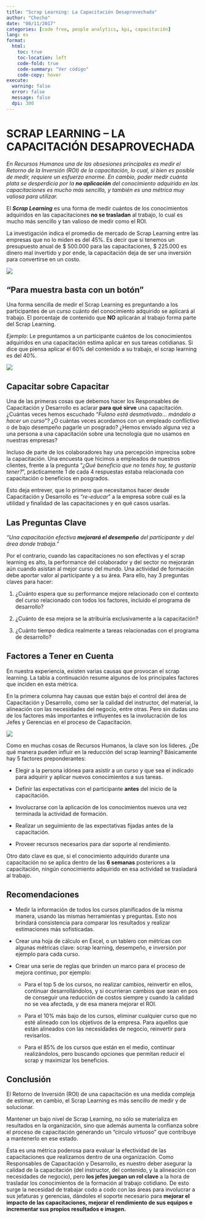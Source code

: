 ```yaml
---
title: "Scrap Learning: La Capacitación Desaprovechada"
author: "Checho"
date: "08/11/2017"
categories: [code free, people analytics, kpi, capacitación]
lang: es
format:
  html:
    toc: true
    toc-location: left
    code-fold: true
    code-summary: "Ver código"
    code-copy: hover
execute: 
  warning: false
  error: false
  message: false
  dpi: 300
---
```


# **SCRAP LEARNING -- LA CAPACITACIÓN DESAPROVECHADA**

*En Recursos Humanos una de las obsesiones principales es medir el Retorno de la Inversión (ROI) de la capacitación, lo cual, si bien es posible de medir, requiere un esfuerzo enorme. En cambio, poder medir cuánta plata se desperdicia por la **no aplicación** del conocimiento adquirido en las capacitaciones es mucho más sencillo, y también es una métrica muy valiosa para utilizar.*

El ***Scrap Learning*** es una forma de medir cuántos de los conocimientos adquiridos en las capacitaciones **no se trasladan** al trabajo, lo cual es mucho más sencillo y tan valioso de medir como el ROI.

La investigación indica el promedio de mercado de Scrap Learning entre las empresas que no lo miden es del 45%. Es decir que si tenemos un presupuesto anual de \$ 500.000 para las capacitaciones, \$ 225.000 es dinero mal invertido y por ende, la capacitación deja de ser una inversión para convertirse en un costo.

![](https://i.pinimg.com/originals/5b/85/0a/5b850afdf51756a3b48667d9acbee743.jpg)

## **"Para muestra basta con un botón"**

Una forma sencilla de medir el Scrap Learning es preguntando a los participantes de un curso cuánto del conocimiento adquirido se aplicará al trabajo. El porcentaje de contenido que **NO** aplicarán al trabajo forma parte del Scrap Learning.

*Ejemplo*: Le preguntamos a un participante cuántos de los conocimientos adquiridos en una capacitación estima aplicar en sus tareas cotidianas. Si dice que piensa aplicar el 60% del contenido a su trabajo, el scrap learning es del 40%.

![](https://github.com/chechoid/chechoid-blog/blob/main/posts/scrap_learning/archivos/formula_scrap_learning.png?raw=true){fig-align="center"}

## Capacitar sobre Capacitar

Una de las primeras cosas que debemos hacer los Responsables de Capacitación y Desarrollo es aclarar **para qué sirve** una capacitación. ¿Cuántas veces hemos escuchado "*Fulano está desmotivado... mándalo a hacer un curso*"? ¿O cuántas veces acordamos con un empleado conflictivo o de bajo desempeño pagarle un posgrado? ¿Hemos enviado alguna vez a una persona a una capacitación sobre una tecnología que no usamos en nuestras empresas?

Incluso de parte de los colaboradores hay una percepción imprecisa sobre la capacitación. Una encuesta que hicimos a empleados de nuestros clientes, frente a la pregunta "*¿Qué beneficio que no tenés hoy, te gustaría tener?*", prácticamente 1 de cada 4 respuestas estaba relacionada con capacitación o beneficios en posgrados.

Esto deja entrever, que lo primero que necesitamos hacer desde Capacitación y Desarrollo es "*re-educar*" a la empresa sobre cuál es la utilidad y finalidad de las capacitaciones y en qué casos usarlas.

## Las Preguntas Clave

*"Una capacitación efectiva **mejorará el desempeño** del participante y del área donde trabaja."*

Por el contrario, cuando las capacitaciones no son efectivas y el scrap learning es alto, la performance del colaborador y del sector no mejorarán aún cuando asistan al mejor curso del mundo. Una actividad de formación debe aportar valor al participante y a su área. Para ello, hay 3 preguntas claves para hacer:

1.  ¿Cuánto espera que su performance mejore relacionado con el contexto del curso relacionado con todos los factores, incluido el programa de desarrollo?

2.  ¿Cuánto de esa mejora se la atribuiría exclusivamente a la capacitación?

3.  ¿Cuánto tiempo dedica realmente a tareas relacionadas con el programa de desarrollo?

## Factores a Tener en Cuenta

En nuestra experiencia, existen varias causas que provocan el scrap learning. La tabla a continuación resume algunos de los principales factores que inciden en esta métrica.

En la primera columna hay causas que están bajo el control del área de Capacitación y Desarrollo, como ser la calidad del instructor, del material, la alineación con las necesidades del negocio, entre otras. Pero sin dudas uno de los factores más importantes e influyentes es la involucración de los Jefes y Gerencias en el proceso de Capacitación.

![](https://github.com/chechoid/chechoid-blog/blob/main/posts/scrap_learning/archivos/control_contexto.png?raw=true){fig-align="center"}

Como en muchas cosas de Recursos Humanos, la clave son los líderes. ¿De qué manera pueden influir en la reducción del scrap learning? Básicamente hay 5 factores preponderantes:

-   Elegir a la persona idónea para asistir a un curso y que sea el indicado para adquirir y aplicar nuevos conocimientos a sus tareas.

-   Definir las expectativas con el participante **antes** del inicio de la capacitación.

-   Involucrarse con la aplicación de los conocimientos nuevos una vez terminada la actividad de formación.

-   Realizar un seguimiento de las expectativas fijadas antes de la capacitación.

-   Proveer recursos necesarios para dar soporte al rendimiento.

Otro dato clave es que, si el conocimiento adquirido durante una capacitación no se aplica dentro de las **6 semanas** posteriores a la capacitación, ningún conocimiento adquirido en esa actividad se trasladará al trabajo.

## Recomendaciones

-   Medir la información de todos los cursos planificados de la misma manera, usando las mismas herramientas y preguntas. Esto nos brindará consistencia para comparar los resultados y realizar estimaciones más sofisticadas.

-   Crear una hoja de cálculo en Excel, o un tablero con métricas con algunas métricas clave: scrap learning, desempeño, e inversión por ejemplo para cada curso.

-   Crear una serie de reglas que brinden un marco para el proceso de mejora continuo, por ejemplo:

    -   Para el top 5 de los cursos, no realizar cambios, reinvertir en ellos, continuar desarrollándolos, y si ocurrieran cambios que sean en pos de conseguir una reducción de costos siempre y cuando la calidad no se vea afectada, y de esa manera mejorar el ROI.

    -   Para el 10% más bajo de los cursos, eliminar cualquier curso que no esté alineado con los objetivos de la empresa. Para aquellos que están alineados con las necesidades de negocio, reinvertir para revisarlos.

    -   Para el 85% de los cursos que están en el medio, continuar realizándolos, pero buscando opciones que permitan reducir el scrap y maximizar los beneficios.

## Conclusión

El Retorno de Inversión (ROI) de una capacitación es una medida compleja de estimar, en cambio, el Scrap Learning es más sencillo de medir y de solucionar.

Mantener un bajo nivel de Scrap Learning, no sólo se materializa en resultados en la organización, sino que además aumenta la confianza sobre el proceso de capacitación generando un "círculo virtuoso" que contribuye a mantenerlo en ese estado.

Ésta es una métrica poderosa para evaluar la efectividad de las capacitaciones que realizamos dentro de una organización. Como Responsables de Capacitación y Desarrollo, es nuestro deber asegurar la calidad de la capacitación (del instructor, del contenido, y la alineación con necesidades de negocio), pero **los jefes juegan un rol clave** a la hora de trasladar los conocimientos de la formación al trabajo cotidiano. De esto surge la necesidad de trabajar codo a codo con las áreas para involucrar a sus jefaturas y gerencias, dándoles el soporte necesario para **mejorar el impacto de las capacitaciones, mejorar el rendimiento de sus equipos e incrementar sus propios resultados e imagen.**
